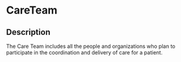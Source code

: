# CareTeam
 ## Description 
 The Care Team includes all the people and organizations who plan to participate in the coordination and delivery of care for a patient.
